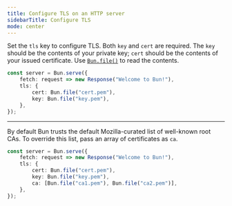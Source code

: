 ```yaml
---
title: Configure TLS on an HTTP server
sidebarTitle: Configure TLS
mode: center
---
```


Set the `tls` key to configure TLS. Both `key` and `cert` are required. The `key` should be the contents of your private key; `cert` should be the contents of your issued certificate. Use [`Bun.file()`](https://bun.com/docs/api/file-io#reading-files-bun-file) to read the contents.

```ts server.ts icon="/icons/typescript.svg"
const server = Bun.serve({
	fetch: request => new Response("Welcome to Bun!"),
	tls: {
		cert: Bun.file("cert.pem"),
		key: Bun.file("key.pem"),
	},
});
```

---

By default Bun trusts the default Mozilla-curated list of well-known root CAs. To override this list, pass an array of certificates as `ca`.

```ts server.ts icon="/icons/typescript.svg"
const server = Bun.serve({
	fetch: request => new Response("Welcome to Bun!"),
	tls: {
		cert: Bun.file("cert.pem"),
		key: Bun.file("key.pem"),
		ca: [Bun.file("ca1.pem"), Bun.file("ca2.pem")],
	},
});
```
